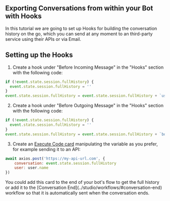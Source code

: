 
## Exporting Conversations from within your Bot with Hooks

In this tutorial we are going to set up Hooks for building the conversation history on the go, which you can send at any moment to an third-party service using their APIs or via Email.

## Setting up the Hooks

1. Create a hook under "Before Incoming Message" in the "Hooks" section with the following code:

```js
if (!event.state.session.fullHistory) {
  event.state.session.fullHistory = ''
}
event.state.session.fullHistory = event.state.session.fullHistory + `user :  ${event.payload.text}` + '\n'
```

2. Create a hook under "Before Outgoing Message" in the "Hooks" section with the following code:

```js
if (!event.state.session.fullHistory) {
  event.state.session.fullHistory = ''
}
event.state.session.fullHistory = event.state.session.fullHistory + `bot : ${outgoingEvent.payload.text}` + '\n'
```

3. Create an [Execute Code card](../toolbox/execute-code) manipulating the variable as you prefer, for example sending it to an API:

```js
await axios.post('https://my-api-url.com', {
	conversation: event.state.session.fullHistory
	user: user.name
})
```

<Callout type="info">
  You could add this card to the end of your bot's flow to get the full history or add it to the [Conversation
  End](../studio/workflows/#conversation-end) workflow so that it is automatically sent when the conversation ends.
</Callout>
